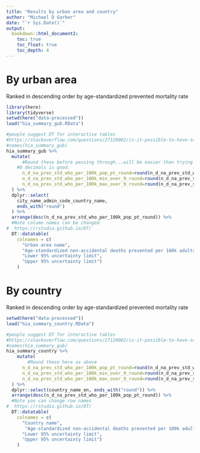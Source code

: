```yaml
---
title: "Results by urban area and country"
author: "Michael D Garber"
date: "`r Sys.Date()`"
output:
  bookdown::html_document2:
    toc: true
    toc_float: true
    toc_depth: 4
---
```


# By urban area
Ranked in descending order by age-standardized prevented mortality rate
```r
library(here)
library(tidyverse)
setwd(here("data-processed"))
load("hia_summary_gub.RData")

#people suggest DT for interactive tables
#https://stackoverflow.com/questions/27120002/is-it-possible-to-have-sortable-interactive-table-in-rmarkdown
#names(hia_summary_gub)
hia_summary_gub %>% 
  mutate(
      #Round these before passing through...will be easier than trying to round using data table
    #0 decimals is good.
      n_d_na_prev_std_who_per_100k_pop_pt_round=round(n_d_na_prev_std_who_per_100k_pop_pt),
      n_d_na_prev_std_who_per_100k_min_over_9_round=round(n_d_na_prev_std_who_per_100k_pop_min_over_9),
      n_d_na_prev_std_who_per_100k_max_over_9_round=round(n_d_na_prev_std_who_per_100k_pop_max_over_9)
  ) %>% 
  dplyr::select(
    city_name_admin_code_country_name,
    ends_with("round")
  ) %>% 
  arrange(desc(n_d_na_prev_std_who_per_100k_pop_pt_round)) %>% 
  #Note column names can be changed
#  https://rstudio.github.io/DT/
  DT::datatable(
    colnames = c(
      "Urban area name", 
      "Age-standardized non-accidental deaths prevented per 100k adults 30+",
      "Lower 95% uncertainty limit",
      "Upper 95% uncertainty limit")
    ) 
```

# By country
Ranked in descending order by age-standardized prevented mortality rate
```r
setwd(here("data-processed"))
load("hia_summary_country.RData")

#people suggest DT for interactive tables
#https://stackoverflow.com/questions/27120002/is-it-possible-to-have-sortable-interactive-table-in-rmarkdown
#names(hia_summary_gub)
hia_summary_country %>% 
    mutate(
        #Round these here as above
      n_d_na_prev_std_who_per_100k_pop_pt_round=round(n_d_na_prev_std_who_per_100k_pop_pt),
      n_d_na_prev_std_who_per_100k_min_over_9_round=round(n_d_na_prev_std_who_per_100k_pop_min_over_9),
      n_d_na_prev_std_who_per_100k_max_over_9_round=round(n_d_na_prev_std_who_per_100k_pop_max_over_9)
  ) %>% 
  dplyr::select(country_name_en, ends_with("round")) %>% 
  arrange(desc(n_d_na_prev_std_who_per_100k_pop_pt_round)) %>% 
  #Note you can change row names
#  https://rstudio.github.io/DT/
  DT::datatable(
    colnames = c(
      "Country name", 
       "Age-standardized non-accidental deaths prevented per 100k adults 30+",
      "Lower 95% uncertainty limit",
      "Upper 95% uncertainty limit")
    ) 
```